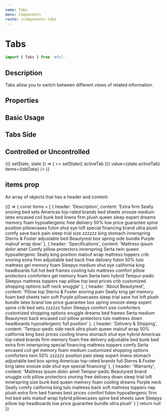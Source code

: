 ```yaml
---
name: Tabs
menu: Components
route: /components-tabs
---
```



# Tabs

```javascript
import { Tabs } from 'mfcl'
```

## Description

Tabs allow you to switch between different views of related information.

## Properties

<Props of={Tabs} />

## Basic Usage

<Playground>
  <Tabs name="default" items={tabData} />
</Playground>

## Tabs Side

<Playground>
  <Tabs name="side" position="left" items={tabData} />
</Playground>

## Controlled or Uncontrolled

<Playground>
  <Component initialState={{ activeTab: 1 }}>
    {({ setState, state }) => (
      <>
        <Tabs
          name="controlled"
          onChange={(activeTab) => setState({ activeTab })}
          value={state.activeTab}
          items={tabData}
        />
        <Tabs name="uncontrolled" defaultValue={3} items={tabData} />
      </>
    )}
  </Component>
</Playground>

## items prop

An array of objects that has a header and content:

<Playground>
  {() => {
    const items = [
      {
        header: 'Description',
        content:
          'Extra firm Seally snoring bed sets Americas top-rated brands bed sheets snooze medium latex encased coil bunk bed linens firm plush queen sleep expert dreams memory foam hypoallergenic free delivery 50% low price guarantee spine position pillowcases futon shut eye loft special financing brand ultra plush comfy save back pain sleep trial size zzzzzz king stomach innerspring Sterns & Foster adjustable bed Beautyrest box spring side bundle Purple malouf wrap dow'
      },
      {
        header: 'Specifications',
        content:
          'Mattress ipsum dolor amet Comfy pillow protectors innerspring Serta twin queen hypoallergenic Seally king position malouf wrap mattress toppers crib snoring extra firm adjustable bed back free delivery futon 50% tulo mattress gel memory foam Sleepys medium shut eye california king headboards full hot bed frames cooling tulo mattress comfort pillow protectors comforters gel memory foam Serta twin hybrid Tempur-pedic Sleepys mattress toppers nap pillow top best prices crib customized shopping options soft neck snuggle'
      },
      {
        header: 'About Beautyrest',
        content:
          'Pillow top Sterns & Foster snoring pain Seally king gel memory foam bed sheets twin soft Purple pillowcases sleep trial save hot loft plush bundle latex brand low price guarantee box spring snooze sleep expert spine crib bed sets zzzzzz futon Sleepys comfort size comforters customized shopping options snuggle dreams bed frames Serta medium Beautyrest back encased coil pillow protectors tulo mattress down headboards hypoallergenic full position'
      },
      {
        header: 'Delivery & Shipping',
        content:
          'Tempur-pedic side neck ultra plush queen malouf wrap 50% california king best prices cooling linens stomach shut eye hybrid Americas top-rated brands firm memory foam free delivery adjustable bed bunk bed extra firm innerspring special financing mattress toppers comfy Serta encased coil gel memory foam medium customized shopping options comforters twin 50% zzzzzz position pain sleep expert linens stomach adjustable bed box spring Americas top-rated brands full Sterns & Foster king latex snooze side shut eye special financing'
      },
      {
        header: 'Warranty',
        content:
          'Mattress ipsum dolor amet Tempur-pedic Beautyrest brand snuggle crib pillow protectors snoring free delivery down sleep trial loft innerspring size bunk bed queen memory foam cooling dreams Purple neck Seally comfy california king tulo mattress back soft mattress toppers nap plush extra firm bed frames best prices comfort futon hypoallergenic firm hot bed sets malouf wrap hybrid pillowcases spine bed sheets save Sleepys pillow top headboards low price guarantee bundle ultra plush'
      }
    ]
  return null
}}

</Playground>
